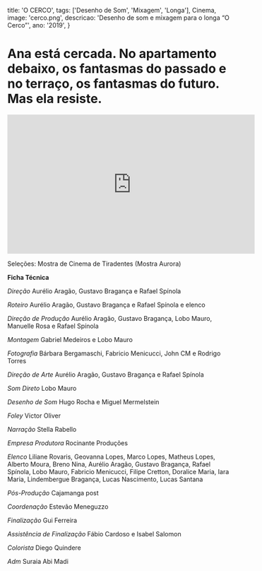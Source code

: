   title: 'O CERCO',
  tags: ['Desenho de Som', 'Mixagem', 'Longa'],
  Cinema,
  image: 'cerco.png',
  descricao: 'Desenho de som e mixagem para o longa “O Cerco”',
  ano: '2019',
}

# Ana está cercada. No apartamento debaixo, os fantasmas do passado e no terraço, os fantasmas do futuro. Mas ela resiste.


<iframe width="560" height="315" src="https://www.youtube.com/embed/g0480k7hJio" frameborder="0" allow="accelerometer; autoplay; clipboard-write; encrypted-media; gyroscope; picture-in-picture" allowfullscreen></iframe>


Seleções:
Mostra de Cinema de Tiradentes (Mostra Aurora)

<b>Ficha Técnica</b>

<i>Direção</i>
Aurélio Aragão, Gustavo Bragança e Rafael Spínola

<i>Roteiro</i>
Aurélio Aragão, Gustavo Bragança e Rafael Spínola e elenco

<i>Direção de Produção</i>
Aurélio Aragão, Gustavo Bragança, Lobo Mauro, Manuelle Rosa e Rafael Spínola

<i>Montagem</i>
Gabriel Medeiros e Lobo Mauro

<i>Fotografia</i>
Bárbara Bergamaschi, Fabricio Menicucci, John CM e Rodrigo Torres

<i>Direção de Arte</i>
Aurélio Aragão, Gustavo Bragança e Rafael Spínola

<i>Som Direto</i>
Lobo Mauro

<i>Desenho de Som</i>
Hugo Rocha e Miguel Mermelstein

<i>Foley</i>
Victor Oliver

<i>Narração</i>
Stella Rabello

<i>Empresa Produtora</i>
Rocinante Produções

<i>Elenco</i>
Liliane Rovaris, Geovanna Lopes, Marco Lopes, Matheus Lopes, Alberto Moura, Breno Nina, Aurélio Aragão, Gustavo Bragança, Rafael Spínola, Lobo Mauro, Fabricio Menicucci, Filipe Cretton, Doralice Maria, Iara Maria, Lindembergue Bragança, Lucas Nascimento, Lucas Santana



<i>Pós-Produção</i>
Cajamanga post

<i>Coordenação</i>
Estevão Meneguzzo

<i>Finalização</i>
Gui Ferreira

<i>Assistência de Finalização</i>
Fábio Cardoso e Isabel Salomon

<i>Colorista</i>
Diego Quindere

<i>Adm</i>
Suraia Abi Madi

